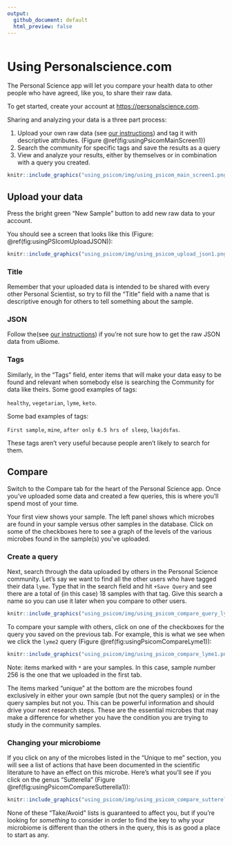 ```yaml
---
output:
  github_document: default
  html_preview: false
---
```

```r
```


# Using Personalscience.com {#using_psicom}

The Personal Science app will let you compare your health data to other people who have agreed, like you, to share their raw data.

To get started, create your account at [https://personalscience.com](https://personalscience.com).

Sharing and analyzing your data is a three part process:

1. Upload your own raw data (see [our instructions](#downloaduBiome)) and tag it with descriptive attributes. (Figure \@ref(fig:usingPsicomMainScreen1))
2. Search the community for specific tags and save the results as a query
3. View and analyze your results, either by themselves or in combination with a query you created.

```r
knitr::include_graphics("using_psicom/img/using_psicom_main_screen1.png")

```

## Upload your data

Press the bright green "New Sample" button to add new raw data to your account.

You should see a screen that looks like this (Figure: \@ref(fig:usingPSIcomUploadJSON)):

```r
knitr::include_graphics("using_psicom/img/using_psicom_upload_json1.png")

```

### Title

Remember that your uploaded data is intended to be shared with every other Personal Scientist, so try to fill the "Title" field with a name that is descriptive enough for others to tell something about the sample. 


### JSON

Follow the(see [our instructions](#downloaduBiome)) if you're not sure how to get the raw JSON data from uBiome.


### Tags

Similarly, in the "Tags" field, enter items that will make your data easy to be found and relevant when somebody else is searching the Community for data like theirs. Some good examples of tags:

  `healthy`, `vegetarian`, `lyme`, `keto`.

Some bad examples of tags:

`First sample`, `mine`, `after only 6.5 hrs of sleep`, `lkajdsfas`.

These tags aren't very useful because people aren't likely to search for them.


## Compare

Switch to the Compare tab for the heart of the Personal Science app. Once you've uploaded some data and created a few queries, this is where you'll spend most of your time.


Your first view shows your sample. The left panel shows which microbes are found in your sample versus other samples in the database. Click on some of the checkboxes here to see a graph of the levels of the various microbes found in the sample(s) you've uploaded.




### Create a query

Next, search through the data uploaded by others in the Personal Science community. Let's say we want to find all the other users who have tagged their data `lyme`. Type that in the search field and hit `+Save Query` and see there are a total of (in this case) 18 samples with that tag. Give this search a name so you can use it later when you compare to other users.

```r
knitr::include_graphics("using_psicom/img/using_psicom_compare_query_lyme1.png")

```


To compare your sample with others, click on one of the checkboxes for the query you saved on the previous tab. For example, this is what we see when we click the `lyme2` query (Figure \@ref(fig:usingPsicomCompareLyme1)):


```r
knitr::include_graphics("using_psicom/img/using_psicom_compare_lyme1.png")

```

Note: items marked with `*` are your samples. In this case, sample number 256 is the one that we uploaded in the first tab.

The items marked "unique" at the bottom are the microbes found exclusively in either your own sample (but not the query samples) or in the query samples but not you. This can be powerful information and should drive your next research steps. These are the essential microbes that may make a difference for whether you have the condition you are trying to study in the community samples. 

### Changing your microbiome

If you click on any of the microbes listed in the "Unique to me" section, you will see a list of actions that have been documented in the scientific literature to have an effect on this microbe. Here's what you'll see if you click on the genus "Sutterella" (Figure \@ref(fig:usingPsicomCompareSutterella1)):


```r
knitr::include_graphics("using_psicom/img/using_psicom_compare_sutterella1.png")

```

None of these "Take/Avoid" lists is guaranteed to affect you, but if you're looking for _something_ to consider in order to find the key to why your microbiome is different than the others in the query, this is as good a place to start as any.

